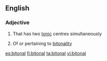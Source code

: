 ==English==

===Adjective===
{{en-adj|-}}

# {{music|of a musical instrument}} That has two [[tonic]] centres simultaneously
# {{music}} Of or pertaining to [[bitonality]]

[[es:bitonal]]
[[fi:bitonal]]
[[ta:bitonal]]
[[vi:bitonal]]